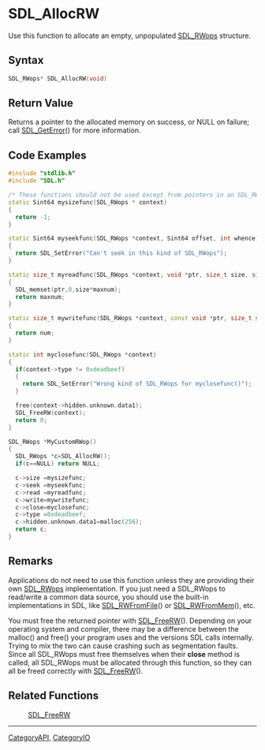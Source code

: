 
= SDL_AllocRW =
Use this function to allocate an empty, unpopulated [[SDL_RWops]] structure.


== Syntax ==
<syntaxhighlight lang='c++'>
SDL_RWops* SDL_AllocRW(void)
</syntaxhighlight>

== Return Value ==
Returns a pointer to the allocated memory on success, or NULL on failure; call [[SDL_GetError]]() for more information.

== Code Examples ==
<syntaxhighlight lang='c++'>
#include "stdlib.h"
#include "SDL.h"

/* These functions should not be used except from pointers in an SDL_RWops */
static Sint64 mysizefunc(SDL_RWops * context)
{
  return -1;
}

static Sint64 myseekfunc(SDL_RWops *context, Sint64 offset, int whence)
{
  return SDL_SetError("Can't seek in this kind of SDL_RWops");
}

static size_t myreadfunc(SDL_RWops *context, void *ptr, size_t size, size_t maxnum)
{
  SDL_memset(ptr,0,size*maxnum);
  return maxnum;
}

static size_t mywritefunc(SDL_RWops *context, const void *ptr, size_t size, size_t num)
{
  return num;
}

static int myclosefunc(SDL_RWops *context)
{
  if(context->type != 0xdeadbeef)
  {
    return SDL_SetError("Wrong kind of SDL_RWops for myclosefunc()");
  }

  free(context->hidden.unknown.data1);
  SDL_FreeRW(context);
  return 0;
}

SDL_RWops *MyCustomRWop()
{
  SDL_RWops *c=SDL_AllocRW();
  if(c==NULL) return NULL;

  c->size =mysizefunc;
  c->seek =myseekfunc;
  c->read =myreadfunc;
  c->write=mywritefunc;
  c->close=myclosefunc;
  c->type =0xdeadbeef;
  c->hidden.unknown.data1=malloc(256);
  return c;
}
</syntaxhighlight>

== Remarks ==
Applications do not need to use this function unless they are providing their own [[SDL_RWops]] implementation. If you just need a SDL_RWops to read/write a common data source, you should use the built-in implementations in SDL, like [[SDL_RWFromFile]]() or [[SDL_RWFromMem]](), etc.

You must free the returned pointer with [[SDL_FreeRW]](). Depending on your operating system and compiler, there may be a difference between the malloc() and free() your program uses and the versions SDL calls internally. Trying to mix the two can cause crashing such as segmentation faults. Since all SDL_RWops must free themselves when their '''close''' method is called, all SDL_RWops must be allocated through this function, so they can all be freed correctly with [[SDL_FreeRW]]().

== Related Functions ==
:[[SDL_FreeRW]]

----
[[CategoryAPI]], [[CategoryIO]]
